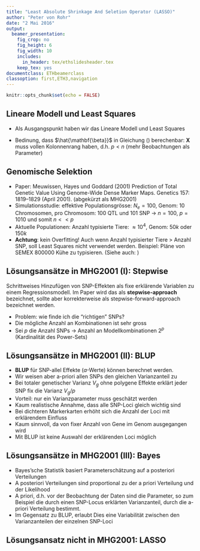 ```yaml
---
title: "Least Absolute Shrinkage And Seletion Operator (LASSO)"
author: "Peter von Rohr"
date: "2 Mai 2016"
output: 
  beamer_presentation:
    fig_crop: no
    fig_height: 6
    fig_width: 10
    includes:
      in_header: tex/ethslidesheader.tex
    keep_tex: yes
documentclass: ETHbeamerclass
classoption: first,ETH3,navigation
---
```


```r
knitr::opts_chunk$set(echo = FALSE)
```

## Lineare Modell und Least Squares
- Als Ausgangspunkt haben wir das Lineare Modell und Least Squares

\begin{equation} 
\mathbf{y} = \mathbf{X}\mathbf{\beta} + \mathbf{\epsilon}
\label{eq:LinModelReg}
\end{equation}

\begin{equation} 
\hat{\mathbf{\beta}} = arg min_{\beta} ||\mathbf{y} - \mathbf{X}\mathbf{\beta}||^2
\label{eq:BetaHatLeastSquares}
\end{equation}

\begin{equation} 
\hat{\mathbf{\beta}} =  (\mathbf{X}^T\mathbf{X})^{-1}\mathbf{X}^T\mathbf{y}
\label{eq:SolutionBetaHatLS}
\end{equation}

- Bedinung, dass $\hat{\mathbf{\beta}}$ in Gleichung (\ref{eq:SolutionBetaHatLS}) berechenbar: $\mathbf{X}$ muss vollen Kolonnenrang haben, d.h. $p < n$ (mehr Beobachtungen als Parameter)


## Genomische Selektion
- Paper: Meuwissen, Hayes und Goddard (2001) Prediction of Total Genetic Value Using Genome-Wide Dense Marker Maps. Genetics 157: 1819–1829 (April 2001). (abgekürzt als MHG2001)
- Simulationsstudie: effektive Populationsgrösse: $N_e = 100$, Genom: $10$ Chromosomen, pro Chromosom: $100$ QTL und $101$ SNP $\rightarrow$ $n = 100$, $p = 1010$ und somit $n << p$
- Aktuelle Populationen: Anzahl typisierte Tiere: $\approx 10^4$, Genom: $50k$ oder $150k$
- __Achtung__: kein Overfitting! Auch wenn Anzahl typisierter Tiere $>$ Anzahl SNP, soll Least Squares nicht verwendet werden. Beispiel: Pläne von SEMEX $800000$ Kühe zu typisieren. (Siehe auch: \url{https://de.wikipedia.org/wiki/Überanpassung})


## Lösungsansätze in MHG2001 (I): Stepwise
Schrittweises Hinzufügen von SNP-Effekten als fixe erklärende Variablen zu einem Regressionsmodell. Im Paper wird das als __stepwise-approach__ bezeichnet, sollte aber korrekterweise als stepwise-forward-approach bezeichnet werden. 

- Problem: wie finde ich die "richtigen" SNPs? 
- Die mögliche Anzahl an Kombinationen ist sehr gross
- Sei $p$ die Anzahl SNPs $\rightarrow$ Anzahl an Modellkombinationen $2^p$ (Kardinalität des Power-Sets)


## Lösungsansätze in MHG2001 (II): BLUP

- __BLUP__ für SNP-allel Effekte ($a$-Werte) können berechnet werden. 
- Wir weisen aber a-priori allen SNPs den gleichen Varianzanteil zu
- Bei totaler genetischer Varianz $V_g$ ohne polygene Effekte erklärt jeder SNP fix die Varianz $V_g/p$
- Vorteil: nur ein Varianzparameter muss geschätzt werden
- Kaum realistische Annahme, dass alle SNP-Loci gleich wichtig sind
- Bei dichteren Markerkarten erhöht sich die Anzahl der Loci mit erklärendem Einfluss 
- Kaum sinnvoll, da von fixer Anzahl von Gene im Genom ausgegangen wird
- Mit BLUP ist keine Auswahl der erklärenden Loci möglich


## Lösungsansätze in MHG2001 (III): Bayes
- Bayes'sche Statistik basiert Parameterschätzung auf a posteriori Verteilungen
- A posteriori Verteilungen sind proportional zu der a priori Verteilung und der Likelihood
- A priori, d.h. vor der Beobachtung der Daten sind die Parameter, so zum Beispiel die durch einen SNP-Locus erklärten Varianzanteil, durch die a-priori Verteilung bestimmt. 
- Im Gegensatz zu BLUP, erlaubt Dies eine Variabilität zwischen den Varianzanteilen der einzelnen SNP-Loci

## Lösungsansatz nicht in MHG2001: LASSO

